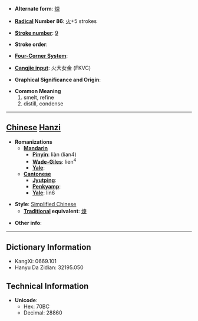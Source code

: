 * '''Alternate form''': [[煉]]

* '''[[Wiktionary:Chinese radical index| Radical]] Number 86''': [[Wiktionary:Chinese radical index 火|火]]+5 strokes

* '''[[Wiktionary:Chinese total strokes index|Stroke number]]''': [[Wiktionary:Chinese total strokes index 9|9]]

* '''Stroke order''': 

* '''[[Wiktionary:Chinese four corner index|Four-Corner System]]''': 

* '''[[Wiktionary:Chinese Cangjie index|Cangjie input]]''': 火大女金 (FKVC)

* '''Graphical Significance and Origin''': 

* '''Common Meaning'''
*#smelt, refine
*# distill, condense


----

== [[Chinese]] [[Hanzi]] ==

* '''Romanizations'''
** '''[[Mandarin]]'''
*** '''[[Pinyin]]''': liàn (lian4)
*** '''[[Wade-Giles]]''': lien<sup>4</sup>
*** '''[[Yale]]''': 
** '''[[Cantonese]]'''
*** '''[[Jyutping]]''':
*** '''[[Penkyamp]]''': 
*** '''[[Yale]]''': lin6

* '''Style''': [[Simplified Chinese]] 
** '''[[Traditional Chinese|Traditional]] equivalent''': [[煉]]

* '''Other info''': 

----

== Dictionary Information ==

* KangXi: 0669.101
* Hanyu Da Zidian: 32195.050

== Technical Information ==

* '''Unicode''':
** Hex: 70BC
** Decimal: 28860